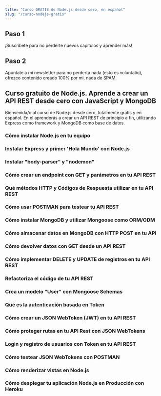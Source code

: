 ```yaml
---
title: "Curso GRATIS de Node.js desde cero, en español"
slug: "/curso-nodejs-gratis"
---
```



## Paso 1
¡Suscríbete para no perderte nuevos capítulos y aprender más!

<p style={{ display: "flex", justifyContent: "center" }}><YouTubeSubscribe /></p>

## Paso 2
Apúntate a mi newsletter para no perderta nada (esto es voluntatio), ofrezco contenido creado 100% por mi, nada de SPAM.
<NewsletterForm />

## Curso gratuito de Node.js. Aprende a crear un API REST desde cero con JavaScript y MongoDB
Bienvenida/o al curso de Node.js desde cero, totalmente gratis y en español. En el aprenderás a crear un API REST de principio a fin, utilizando Express como framework y MongoDB como base de datos.

### Cómo instalar Node.js en tu equipo
<YouTube videoId="JwZKcm3zWcA" />

### Instalar Express y primer 'Hola Mundo' con Node.js
<YouTube videoId="YxqwT_qEcYQ" /> 

### Instalar "body-parser" y "nodemon"
<YouTube videoId="Ap4PAtH1VE4" />

### Cómo crear un endpoint con GET y parámetros en tu API REST
<YouTube videoId="64QLTzkDPio" />

### Qué métodos HTTP y Códigos de Respuesta utilizar en tu API REST
<YouTube videoId="uMoBd9H6gUc" />

### Cómo usar POSTMAN para testear tu API REST
<YouTube videoId="YMJEAFVl63E" /> 

### Cómo instalar MongoDB y utilizar Mongoose como ORM/ODM
<YouTube videoId="UcO5WES8j6s" /> 

### Cómo almacenar datos en MongoDB con HTTP POST en tu API
<YouTube videoId="2246l6G-1GI" /> 

### Cómo devolver datos con GET desde un API REST
<YouTube videoId="IQR6sZhoZ24" />

### Cómo implementar DELETE y UPDATE de registros en tu API REST
<YouTube videoId="CjOMThGjiMo" />

### Refactoriza el código de tu API REST
<YouTube videoId="SXYrPO0TxeQ" /> 

### Crea un modelo "User" con Mongoose Schemas
<YouTube videoId="0YmjxiP0g6M" /> 

### Qué es la autenticación basada en Token
<YouTube videoId="zut4jK6C6WQ" /> 

### Cómo crear un JSON WebToken (JWT) en tu API REST
<YouTube videoId="TAI68Zlseq8" /> 

### Cómo proteger rutas en tu API Rest con JSON WebTokens
<YouTube videoId="w8It1NHeGps" /> 

### Login y registro de usuarios con Token en tu API REST
<YouTube videoId="4WYpsgQyxRw" /> 

### Cómo testear JSON WebTokens con POSTMAN
<YouTube videoId="1J8vo9KD0XY" /> 

### Cómo renderizar vistas en Node.js
<YouTube videoId="I03_z5DBgp4" />

### Cómo desplegar tu aplicación Node.js en Producción con Heroku
<YouTube videoId="mkn5n8Ws-HE" />
